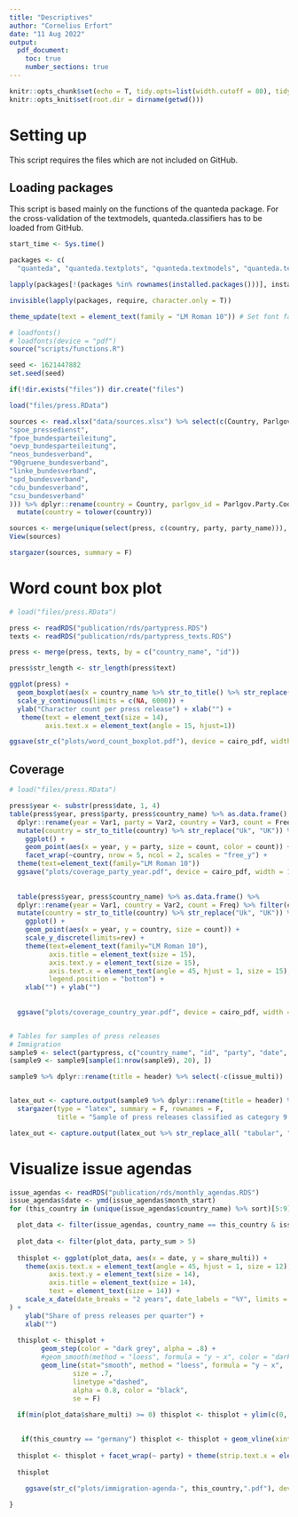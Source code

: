 ```yaml
---
title: "Descriptives"
author: "Cornelius Erfort"
date: "11 Aug 2022"
output: 
  pdf_document:
    toc: true
    number_sections: true
---
```


```r
knitr::opts_chunk$set(echo = T, tidy.opts=list(width.cutoff = 80), tidy = T, python.reticulate = F)
knitr::opts_knit$set(root.dir = dirname(getwd()))

```


# Setting up

This script requires the files which are not included on GitHub.

## Loading packages

This script is based mainly on the functions of the quanteda package. For the cross-validation of the textmodels, quanteda.classifiers has to be loaded from GitHub.

```r
start_time <- Sys.time()

packages <- c(
  "quanteda", "quanteda.textplots", "quanteda.textmodels", "quanteda.textstats", "quanteda.classifiers", "dplyr", "tm", "rmarkdown", "plyr", "readr", "ggplot2", "stringr", "formatR", "readstata13", "lubridate", "glmnet", "kableExtra", "stargazer", "tidyr", "extrafont", "openxlsx", "tools", "caret", "Seurat", "urltools", "httr")

lapply(packages[!(packages %in% rownames(installed.packages()))], install.packages)

invisible(lapply(packages, require, character.only = T))

theme_update(text = element_text(family = "LM Roman 10")) # Set font family for ggplot

# loadfonts()
# loadfonts(device = "pdf")
source("scripts/functions.R")

seed <- 1621447882
set.seed(seed)

if(!dir.exists("files")) dir.create("files")

```



```r
load("files/press.RData")

sources <- read.xlsx("data/sources.xlsx") %>% select(c(Country, Parlgov.Party.Code, Link.to.PR.start.page, Abbr.)) %>% filter(!(Abbr. %in% c("gruene_partei",
"spoe_pressedienst",
"fpoe_bundesparteileitung",
"oevp_bundesparteileitung",
"neos_bundesverband",
"90gruene_bundesverband",
"linke_bundesverband",
"spd_bundesverband",
"cdu_bundesverband",
"csu_bundesverband"
))) %>% dplyr::rename(country = Country, parlgov_id = Parlgov.Party.Code, url = Link.to.PR.start.page) %>% 
  mutate(country = tolower(country))

sources <- merge(unique(select(press, c(country, party, party_name))), sources, by.x = c("country", "party"), by.y = c("country", "Abbr."), all.x = T) %>% select(-c(party)) %>% mutate(country = str_to_title(country) %>% str_replace("Uk", "UK"))
View(sources)

stargazer(sources, summary = F)


```

# Word count box plot

```r

# load("files/press.RData")

press <- readRDS("publication/rds/partypress.RDS")
texts <- readRDS("publication/rds/partypress_texts.RDS")

press <- merge(press, texts, by = c("country_name", "id"))

press$str_length <- str_length(press$text)

ggplot(press) +
  geom_boxplot(aes(x = country_name %>% str_to_title() %>% str_replace("Uk", "UK"), y = str_length), outlier.shape = NA) + 
  scale_y_continuous(limits = c(NA, 6000)) +
  ylab("Character count per press release") + xlab("") +
   theme(text = element_text(size = 14),
         axis.text.x = element_text(angle = 15, hjust=1))

ggsave(str_c("plots/word_count_boxplot.pdf"), device = cairo_pdf, width = 5*2^.5, height = 5)


```



## Coverage

```r

# load("files/press.RData")

press$year <- substr(press$date, 1, 4)
table(press$year, press$party, press$country_name) %>% as.data.frame() %>% 
  dplyr::rename(year = Var1, party = Var2, country = Var3, count = Freq) %>% filter(count > 0 & party != "Kukiz'15 (2015-2019)") %>% 
  mutate(country = str_to_title(country) %>% str_replace("Uk", "UK")) %>% 
    ggplot() + 
    geom_point(aes(x = year, y = party, size = count, color = count)) + 
    facet_wrap(~country, nrow = 5, ncol = 2, scales = "free_y") + 
  theme(text=element_text(family="LM Roman 10"))
  ggsave("plots/coverage_party_year.pdf", device = cairo_pdf, width = 10, height = 8*2^.5)
  
  
  table(press$year, press$country_name) %>% as.data.frame() %>% 
  dplyr::rename(year = Var1, country = Var2, count = Freq) %>% filter(count > 0) %>% 
  mutate(country = str_to_title(country) %>% str_replace("Uk", "UK")) %>% 
    ggplot() + 
    geom_point(aes(x = year, y = country, size = count)) +
    scale_y_discrete(limits=rev) +
    theme(text=element_text(family="LM Roman 10"),
          axis.title = element_text(size = 15),
          axis.text.y = element_text(size = 15),
          axis.text.x = element_text(angle = 45, hjust = 1, size = 15),
          legend.position = "bottom") +
    xlab("") + ylab("")
  
  
  ggsave("plots/coverage_country_year.pdf", device = cairo_pdf, width = 5*2^.5, height = 5)



```


```r
# Tables for samples of press releases
# Immigration
sample9 <- select(partypress, c("country_name", "id", "party", "date", "header", "issue_multi")) %>% filter(issue_multi == 9) %>% mutate(country_name = country_name %>% str_to_title() %>% str_replace("Uk", "UK"))
(sample9 <- sample9[sample(1:nrow(sample9), 20), ])

sample9 %>% dplyr::rename(title = header) %>% select(-c(issue_multi))


latex_out <- capture.output(sample9 %>% dplyr::rename(title = header) %>% select(-c(issue_multi)) %>%
  stargazer(type = "latex", summary = F, rownames = F, 
            title = "Sample of press releases classified as category 9 - Immigration", label = "tab:9-document-samples"))

latex_out <- capture.output(latex_out %>% str_replace_all( "tabular", "tabularx")  %>% str_replace_all("\\@\\{\\\\extracolsep\\{5pt\\}\\} ccc", "\\\\textwidth\\}\\{stX") %>% cat(sep = "\n"), file = "tables/9-document-samples.tex")

```



# Visualize issue agendas

```r


issue_agendas <- readRDS("publication/rds/monthly_agendas.RDS")
issue_agendas$date <- ymd(issue_agendas$month_start)
for (this_country in (unique(issue_agendas$country_name) %>% sort)[5:9]) {

  plot_data <- filter(issue_agendas, country_name == this_country & issue == 9)
  
  plot_data <- filter(plot_data, party_sum > 5)
  
  thisplot <- ggplot(plot_data, aes(x = date, y = share_multi)) +
    theme(axis.text.x = element_text(angle = 45, hjust = 1, size = 12),
          axis.text.y = element_text(size = 14),
          axis.title = element_text(size = 14),
          text = element_text(size = 14)) +
    scale_x_date(date_breaks = "2 years", date_labels = "%Y", limits = c(plot_data$date %>% min, plot_data$date %>% max)
) +
    ylab("Share of press releases per quarter") +
    xlab("")
  
  thisplot <- thisplot +
        geom_step(color = "dark grey", alpha = .8) +
        #geom_smooth(method = "loess", formula = "y ~ x", color = "dark grey", lty = 2, se = F, alpha = .3)
        geom_line(stat="smooth", method = "loess", formula = "y ~ x",
                size = .7,
                linetype ="dashed",
                alpha = 0.8, color = "black",
                se = F)
  
  if(min(plot_data$share_multi) >= 0) thisplot <- thisplot + ylim(c(0, NA))
  

   if(this_country == "germany") thisplot <- thisplot + geom_vline(xintercept = ymd("2015-08-31"), color = "dark grey", lty = 2)
  
  thisplot <- thisplot + facet_wrap(~ party) + theme(strip.text.x = element_text(size = 15))
  
  thisplot
  
    ggsave(str_c("plots/immigration-agenda-", this_country,".pdf"), device = cairo_pdf, width = 5*2^.5, height = 5)

}


```


